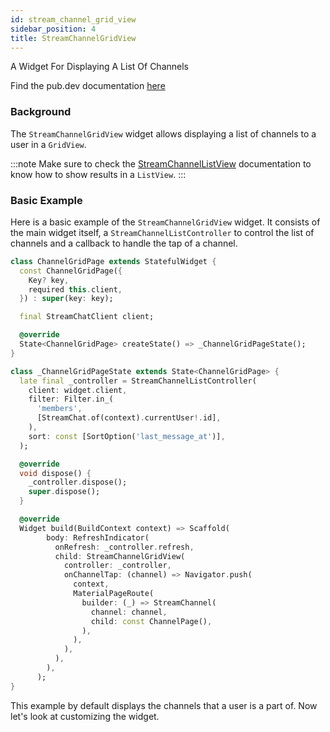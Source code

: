 ```yaml
---
id: stream_channel_grid_view
sidebar_position: 4
title: StreamChannelGridView
---
```


A Widget For Displaying A List Of Channels

Find the pub.dev documentation [here](https://pub.dev/documentation/stream_chat_flutter/latest/stream_chat_flutter/StreamChannelGridView-class.html)

### Background

The `StreamChannelGridView` widget allows displaying a list of channels to a user in a `GridView`.

:::note
Make sure to check the [StreamChannelListView](./stream_channel_list_view.mdx) documentation to know how to show results in a `ListView`.
:::

### Basic Example

Here is a basic example of the `StreamChannelGridView` widget. It consists of the main widget itself, a `StreamChannelListController` to control the list of channels and a callback to handle the tap of a channel.

```dart
class ChannelGridPage extends StatefulWidget {
  const ChannelGridPage({
    Key? key,
    required this.client,
  }) : super(key: key);

  final StreamChatClient client;

  @override
  State<ChannelGridPage> createState() => _ChannelGridPageState();
}

class _ChannelGridPageState extends State<ChannelGridPage> {
  late final _controller = StreamChannelListController(
    client: widget.client,
    filter: Filter.in_(
      'members',
      [StreamChat.of(context).currentUser!.id],
    ),
    sort: const [SortOption('last_message_at')],
  );

  @override
  void dispose() {
    _controller.dispose();
    super.dispose();
  }

  @override
  Widget build(BuildContext context) => Scaffold(
        body: RefreshIndicator(
          onRefresh: _controller.refresh,
          child: StreamChannelGridView(
            controller: _controller,
            onChannelTap: (channel) => Navigator.push(
              context,
              MaterialPageRoute(
                builder: (_) => StreamChannel(
                  channel: channel,
                  child: const ChannelPage(),
                ),
              ),
            ),
          ),
        ),
      );
}
```

This example by default displays the channels that a user is a part of. Now let's look at customizing
the widget.
